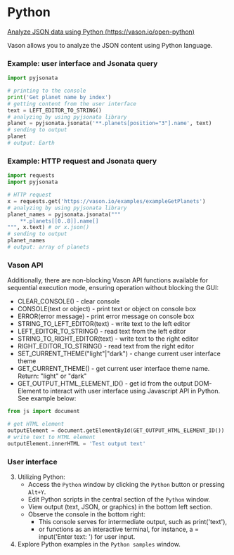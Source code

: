 # Python

[Analyze JSON data using Python (https://vason.io/open-python)](https://vason.io/open-python)

Vason allows you to analyze the JSON content using Python language.

### Example: user interface and Jsonata query

```python
import pyjsonata

# printing to the console
print('Get planet name by index')
# getting content from the user interface
text = LEFT_EDITOR_TO_STRING()
# analyzing by using pyjsonata library
planet = pyjsonata.jsonata('**.planets[position="3"].name', text)
# sending to output
planet
# output: Earth
```

### Example: HTTP request and Jsonata query

```python
import requests
import pyjsonata

# HTTP request
x = requests.get('https://vason.io/examples/exampleGetPlanets')
# analyzing by using pyjsonata library
planet_names = pyjsonata.jsonata("""
    **.planets[[0..8]].name[]
""", x.text) # or x.json()
# sending to output
planet_names
# output: array of planets
```

### Vason API

Additionally, there are non-blocking Vason API functions available for sequential execution mode, ensuring operation without blocking the GUI:


- <Func>CLEAR_CONSOLE</Func>() - clear console
- <Func>CONSOLE</Func>(<Param>text or object</Param>) - print text or object on
  console box
- <Func>ERROR</Func>(<Param>error message</Param>) - print error message on
  console box
- <Func>STRING_TO_LEFT_EDITOR</Func>(<Param>text</Param>) - write text to the
  left editor
- <Func>LEFT_EDITOR_TO_STRING</Func>() - read text from the left editor
- <Func>STRING_TO_RIGHT_EDITOR</Func>(<Param>text</Param>) - write text to the
  right editor
- <Func>RIGHT_EDITOR_TO_STRING</Func>() - read text from the right editor
- <Func>SET_CURRENT_THEME</Func>(<Param>"light"|"dark"</Param>) - change current
  user interface theme
- <Func>GET_CURRENT_THEME</Func>() - get current user interface theme name.
  Return: "light" or "dark"
- <Func>GET_OUTPUT_HTML_ELEMENT_ID</Func>() - get id from the output DOM-Element
  to interact with user interface using Javascript API in Python. See example
  below:

```python
from js import document

# get HTML element
outputElement = document.getElementById(GET_OUTPUT_HTML_ELEMENT_ID())
# write text to HTML element
outputElement.innerHTML = 'Test output text'
```

### User interface


<ThemedImg name="Python" />

3. Utilizing Python:
   - Access the `Python` window by clicking the `Python` button or pressing `Alt+Y`.
   - Edit Python scripts in the central section of the `Python` window.
   - View output (text, JSON, or graphics) in the bottom left section.
   - Observe the console in the bottom right:
     - This console serves for intermediate output, such as print('text'),
     - or functions as an interactive terminal, for instance, a = input('Enter text: ') for user input.
4. Explore Python examples in the `Python samples` window.
